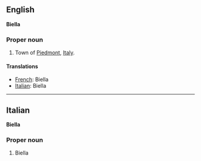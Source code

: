 ==English==
'''Biella'''

===Proper noun===

#Town of [[Piedmont]], [[Italy]].

====Translations====

*[[French]]: Biella
*[[Italian]]: Biella

----

==Italian==
'''Biella'''

===Proper noun===

#Biella